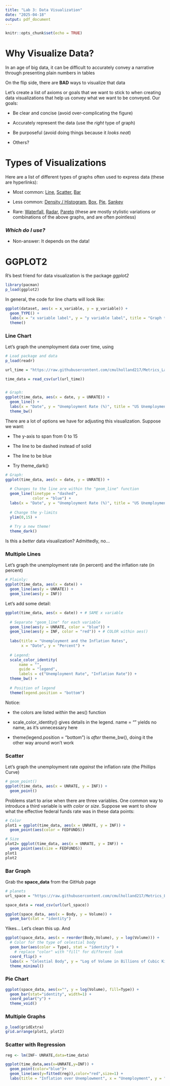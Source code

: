 ---
title: "Lab 3: Data Visualization"
date: "2025-04-18"
output: pdf_document
---

```{r setup, include=FALSE}
knitr::opts_chunk$set(echo = TRUE)
```

# Why Visualize Data?

In an age of big data, it can be difficult to accurately convey a narrative through presenting plain numbers in tables

On the flip side, there are **BAD** ways to visualize that data

Let's create a list of axioms or goals that we want to stick to when creating data visualizations that help us convey what we want to be conveyed. Our goals:

* Be clear and concise (avoid over-complicating the figure)

* Accurately represent the data (use the *right* type of graph)

* Be purposeful (avoid doing things because it *looks neat*)

* Others?


# Types of Visualizations

Here are a list of different types of graphs often used to express data (these are hyperlinks):

* Most common: [Line](https://en.wikipedia.org/wiki/Line_chart), [Scatter](https://en.wikipedia.org/wiki/Scatter_plot), [Bar](https://en.wikipedia.org/wiki/Bar_chart)

* Less common: [Density / Histogram](https://en.wikipedia.org/wiki/Histogram), [Box](https://en.wikipedia.org/wiki/Box_plot), [Pie](https://en.wikipedia.org/wiki/Pie_chart), [Sankey](https://sankeymatic.com/)

* Rare: [Waterfall](https://en.wikipedia.org/wiki/Waterfall_chart), [Radar](https://en.wikipedia.org/wiki/Radar_chart), [Pareto](https://en.wikipedia.org/wiki/Pareto_chart) (these are mostly stylistic variations or combinations of the above graphs, and are often pointless)



### *Which do I use?*

* Non-answer: It depends on the data!




# GGPLOT2

R's best friend for data visualization is the package *ggplot2*

```{r ggplot2 load}

library(pacman)
p_load(ggplot2)

```


In general, the code for line charts will look like:

```{r ggplot template, eval=F}

ggplot(dataset, aes(x = x_variable, y = y_variable)) +
  geom_TYPE() +
  labs(x = "x variable label", y = "y variable label", title = "Graph title") +
  theme()

```

### Line Chart


Let's graph the unemployment data over time, using 

```{r unemployment}

# Load package and data
p_load(readr)

url_time = "https://raw.githubusercontent.com/cmulholland217/Metrics_Lab_Spring2025/refs/heads/main/time_data.csv"

time_data = read_csv(url(url_time))


# Graph:
ggplot(time_data, aes(x = date, y = UNRATE)) +
  geom_line() +
  labs(x = "Date", y = "Unemployment Rate (%)", title = "US Unemployment Rate Over Time") +
  theme_bw()

```

There are a lot of options we have for adjusting this visualization. Suppose we want:

* The y-axis to span from 0 to 15

* The line to be dashed instead of solid

* The line to be blue

* Try theme_dark()

```{r un plot 2}

# Graph:
ggplot(time_data, aes(x = date, y = UNRATE)) +
  
  # Changes to the line are within the "geom_line" function
  geom_line(linetype = "dashed",
            color = "blue") +
  labs(x = "Date", y = "Unemployment Rate (%)", title = "US Unemployment Rate Over Time") +
  
  # Change the y-limits
  ylim(0,15) + 
  
  # Try a new theme!
  theme_dark()

```

Is this a *better* data visualization? Admittedly, no... 

### Multiple Lines

Let's graph the unemployment rate (in percent) and the inflation rate (in percent)

```{r multiple lines}

# Plainly:
ggplot(time_data, aes(x = date)) +
  geom_line(aes(y = UNRATE)) +
  geom_line(aes(y = INF))


```

Let's add some detail:

```{r multiple lines 2}

ggplot(time_data, aes(x = date)) + # SAME x variable
  
  # Separate "geom_line" for each variable
  geom_line(aes(y = UNRATE, color = "blue")) +
  geom_line(aes(y = INF, color = "red")) + # COLOR within aes()
  
  labs(title = "Unemployment and the Inflation Rates",
       x = "Date", y = "Percent") +
  
  # Legend:
  scale_color_identity(
      name = "",
      guide = "legend",
      labels = c("Unemployment Rate", "Inflation Rate")) +
  theme_bw() +
  
  # Position of legend
  theme(legend.position = "bottom")

```

Notice:

* the colors are listed *within* the aes() function

* scale_color_identity() gives details in the legend. name = "" yields no name, as it's unnecessary here

* theme(legend.position = "bottom") is *after* theme_bw(), doing it the other way around won't work




### Scatter

Let's graph the unemployment rate *against* the inflation rate (the Phillips Curve)

```{r scatter}

# geom_point()
ggplot(time_data, aes(x = UNRATE, y = INF)) +
  geom_point()

```

Problems start to arise when there are three variables. One common way to introduce a third variable is with *color* or *size*. Suppose we want to show what the effective federal funds rate was in these data points:

```{r color and size}

# Color
plot1 = ggplot(time_data, aes(x = UNRATE, y = INF)) +
  geom_point(aes(color = FEDFUNDS))

# Size
plot2= ggplot(time_data, aes(x = UNRATE, y = INF)) +
  geom_point(aes(size = FEDFUNDS))
plot1
plot2
```




### Bar Graph

Grab the **space_data** from the GitHub page

```{r bar}

# planets
url_space = "https://raw.githubusercontent.com/cmulholland217/Metrics_Lab_Spring2025/refs/heads/main/space_data.csv"

space_data = read_csv(url(url_space))

ggplot(space_data, aes(x = Body, y = Volume)) +
  geom_bar(stat = "identity")


```

Yikes... Let's clean this up. And

```{r bar 2}


ggplot(space_data, aes(x = reorder(Body,Volume), y = log(Volume))) +
  # Color for the type of celestial body
  geom_bar(aes(color = Type), stat = "identity") + 
    # replace "color" with "fill" for different look
  coord_flip() +
  labs(x = "Celestial Body", y = "Log of Volume in Billions of Cubic Kilometers") +
  theme_minimal()

```

### Pie Chart

```{r pie}

ggplot(space_data, aes(x="", y = log(Volume), fill=Type)) +
  geom_bar(stat="identity", width=1) +
  coord_polar("y") +
  theme_void()


```


### Multiple Graphs 

```{r}
p_load(gridExtra)
grid.arrange(plot1, plot2)

```
### Scatter with Regression

```{r}
reg <- lm(INF~ UNRATE,data=time_data)

ggplot(time_data,aes(x=UNRATE,y=INF)) +
  geom_point(color="blue")+
  geom_line(aes(y=fitted(reg)),color="red",size=1) +
  labs(title = "Inflation over Unemplowment", x = "Unemployment", y = "Inflation")


```